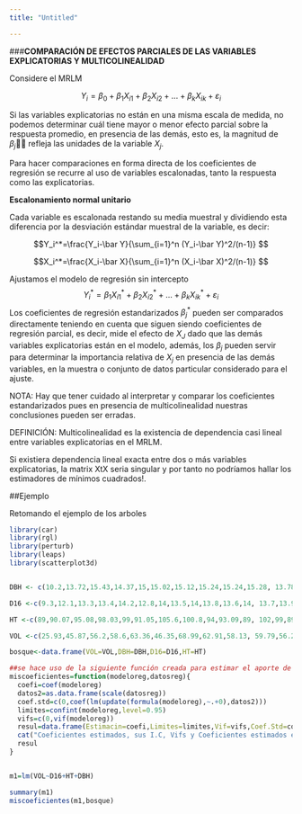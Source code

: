 ```yaml
---
title: "Untitled"

---
```





###**COMPARACIÓN DE EFECTOS PARCIALES DE LAS VARIABLES EXPLICATORIAS Y MULTICOLINEALIDAD**

Considere el MRLM 

$$Y_i=\beta_0+\beta_1X_{i1}+\beta_2X_{i2}+...+\beta_kX_{ik}+\varepsilon_i$$

Si las variables explicatorias no están en una misma escala de medida, no podemos determinar cuál tiene mayor o menor efecto parcial sobre la respuesta promedio, en presencia de las demás, esto es, la magnitud de $\beta_j$􀟚􀯝 refleja las unidades de la variable $X_j$.

Para hacer comparaciones en forma directa de los coeficientes de regresión se recurre al uso de variables escalonadas, tanto la respuesta como las explicatorias.

**Escalonamiento normal unitario**
  
  Cada variable es escalonada restando su media muestral y dividiendo esta diferencia por la desviación estándar muestral de la variable, es decir:
  
  $$Y_i^*=\frac{Y_i-\bar Y}{\sum_{i=1}^n (Y_i-\bar Y)^2/(n-1)} $$
  
  
  
  $$X_i^*=\frac{X_i-\bar X}{\sum_{i=1}^n (X_i-\bar X)^2/(n-1)} $$
  
Ajustamos el modelo de regresión sin intercepto
$$ Y_i^*=\beta_1X_{i1}^*+\beta_2X_{i2}^*+...+\beta_kX_{ik}^*+\varepsilon_i $$
Los coeficientes de regresión estandarizados $\beta_j^*$ pueden ser comparados directamente teniendo en cuenta que siguen siendo coeficientes de regresión parcial, es decir, mide el efecto de $X_J$ dado que las demás variables explicatorias están en el modelo, además, los $\beta_j$ pueden servir para determinar la importancia relativa de $X_j$ en presencia de las demás variables, en la muestra o conjunto de datos particular considerado para el ajuste.

NOTA: Hay que tener cuidado al interpretar y comparar los coeficientes estandarizados pues en presencia de multicolinealidad nuestras conclusiones pueden ser erradas.

DEFINICIÓN: Multicolinealidad es la existencia de dependencia casi lineal entre variables explicatorias en el MRLM.

Si existiera dependencia lineal exacta entre dos o más variables explicatorias, la matrix XtX seria singular y por tanto no podríamos hallar los estimadores de mínimos cuadrados!.


##Ejemplo

Retomando el ejemplo de los arboles

```r

library(car)
library(rgl)
library(perturb)
library(leaps)
library(scatterplot3d)


DBH <- c(10.2,13.72,15.43,14.37,15,15.02,15.12,15.24,15.24,15.28, 13.78,15.67,15.67,15.98,16.5,16.87,17.26,17.28,17.87,19.13)

D16 <-c(9.3,12.1,13.3,13.4,14.2,12.8,14,13.5,14,13.8,13.6,14, 13.7,13.9,14.9,14.9,14.3,14.3,16.9,17.3)

HT <-c(89,90.07,95.08,98.03,99,91.05,105.6,100.8,94,93.09,89, 102,99,89.02,95.09,95.02,91.02,98.06,96.01,101)

VOL <-c(25.93,45.87,56.2,58.6,63.36,46.35,68.99,62.91,58.13, 59.79,56.2,66.16,62.18,57.01,65.62,65.03,66.74,73.38,82.87,95.71)

bosque<-data.frame(VOL=VOL,DBH=DBH,D16=D16,HT=HT)

##se hace uso de la siguiente función creada para estimar el aporte de los coeficientes estandarizados
miscoeficientes=function(modeloreg,datosreg){
  coefi=coef(modeloreg)
  datos2=as.data.frame(scale(datosreg))
  coef.std=c(0,coef(lm(update(formula(modeloreg),~.+0),datos2)))
  limites=confint(modeloreg,level=0.95)
  vifs=c(0,vif(modeloreg))
  resul=data.frame(Estimacin=coefi,Limites=limites,Vif=vifs,Coef.Std=coef.std)
  cat("Coeficientes estimados, sus I.C, Vifs y Coeficientes estimados estandarizados","\n")
  resul
}


m1=lm(VOL~D16+HT+DBH)

summary(m1)
miscoeficientes(m1,bosque)

```
